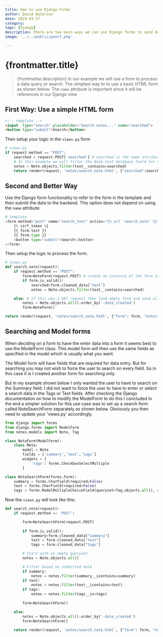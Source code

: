```yaml
---
title: How to use Django Forms
author: David Waterson
date: 2024-03-27
category:
tags: [django]
description: There are two main ways we can use Django forms to send data to the back end. Learn both of them
image: '../../public/punct.png'

---
```

# {frontmatter.title}
> {frontmatter.description}
In our example we will use a form to process a data query or search. The simplest way to to use a basic HTML form as shown below. The `name` attribute is important since it will be references in our Django view

## First Way: Use a simple HTML form
```html
<!-- template -->
<input  type="search" placeholder="Search notes..." name="searched">
<button type="submit">Search</button> 
```
Then setup your logic in the `views.py` form

```python
# views.py
if request.method == "POST":
    searched = request.POST['searched'] # searched is the name attribute of the HTML form
    # In this example we will filter the Note.text database field for the search text
    notes = Note.objects.filter(text__contains=searched)
    return render(request, 'notes/search_note.html', {"searched":searched, "notes": notes})
```


## Second and Better Way

Use the Django form functionality to refer to the form in the template and then submit the data to the backend. This option does not depend on using the `name` attribute.
```python
# template
<form method="post" name="search_text" action="{% url 'search_note' %}">
    {% csrf_token %}
    {{ form.text }}
    {{ form.type }}
    <button type="submit">Search</button> 
</form>
```
Then setup the logic to process the form. 

```python
# views.py
def search_note(request):
    if request.method == "POST":
        form=NoteForm(request.POST) # create an instance of the form sent
        if form.is_valid():
            searched=form.cleaned_data["text"]
            notes = Note.objects.filter(text__contains=searched)	

    else: # if this was a GET request then load empty form and send all data to the template
        notes = Note.objects.all().order_by('-date_created')
        form=NoteForm()

return render(request, 'notes/search_note.html', {"form": form, "notes": notes})
```

## Searching and Model forms

When deciding on a form to have the enter data into a form it seems best to use the ModelForm class. This model form will then use the same fields as specified in the model which is usually what you want.

The Model form will have fields that are required for data entry. But for searching you may not wish to force the user to search on every field. So in this case it is I created another form for searching only.


But in my example shown below I only wanted the user to have to search on the Summary field. I did not want to force the user to have to enter or select a search data in the Tags or Text fields. After checking the Django documentation on how to modify the ModelForm to do this I concluded in the end a simpler solution for this use case was to set up a search form called NoteSearchForm separately as shown below. Obviously you then need to update your 'views.py' accordingly.

```python
from django import forms
from django.forms import ModelForm
from notes.models import Note, Tag

class NoteForm(ModelForm):
    class Meta:
        model = Note
        fields = ['summary','text','tags']
        widgets = {
            'tags': forms.CheckboxSelectMultiple 
        }

class NoteSearchForm(forms.Form):
    summary = forms.CharField(required=False)
    text = forms.CharField(required=False)
    tags = forms.ModelMultipleChoiceField(queryset=Tag.objects.all(), required=False, widget=forms.CheckboxSelectMultiple) 
```
    
Now the ```views.py``` will look like this:
```python
def search_note(request):
	if request.method == 'POST':

		form=NoteSearchForm(request.POST)
		
		if form.is_valid():
			summary=form.cleaned_data["summary"]
			text = form.cleaned_data["text"]
			tags = form.cleaned_data["tags"]

		# Start with an empty queryset
		notes = Note.objects.all()

		# Filter based on submitted data
		if summary:
			notes = notes.filter(summary__icontains=summary)
		if text:
			notes = notes.filter(text__icontains=text)
		if tags:
			notes = notes.filter(tags__in=tags)
			
		form=NoteSearchForm()	

	else:
		notes = Note.objects.all().order_by('-date_created')
		form=NoteSearchForm()
		
	return render(request, 'notes/search_note.html', {"form": form, "notes": notes})
```